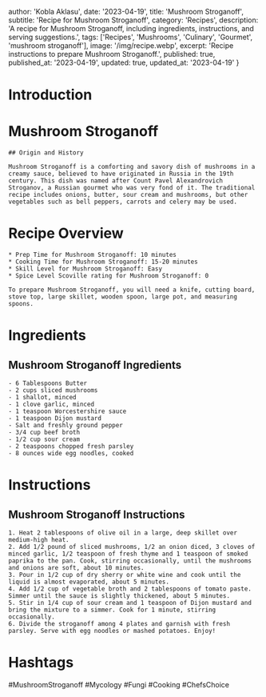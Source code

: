 
  author: 'Kobla Aklasu',
  date: '2023-04-19',
  title: 'Mushroom Stroganoff',
  subtitle: 'Recipe for Mushroom Stroganoff',
  category: 'Recipes',
  description: 'A recipe for Mushroom Stroganoff, including ingredients, instructions, and serving suggestions.',
  tags: ['Recipes', 'Mushrooms', 'Culinary', 'Gourmet', 'mushroom stroganoff'],
  image: '/img/recipe.webp',
  excerpt: 'Recipe instructions to prepare Mushroom Stroganoff.',
  published: true,
  published_at: '2023-04-19',
  updated: true,
  updated_at: '2023-04-19'
}


  # Introduction

# Mushroom Stroganoff 
    
    ## Origin and History
    
    Mushroom Stroganoff is a comforting and savory dish of mushrooms in a creamy sauce, believed to have originated in Russia in the 19th century. This dish was named after Count Pavel Alexandrovich Stroganov, a Russian gourmet who was very fond of it. The traditional recipe includes onions, butter, sour cream and mushrooms, but other vegetables such as bell peppers, carrots and celery may be used.

# Recipe Overview

    * Prep Time for Mushroom Stroganoff: 10 minutes 
    * Cooking Time for Mushroom Stroganoff: 15-20 minutes 
    * Skill Level for Mushroom Stroganoff: Easy 
    * Spice Level Scoville rating for Mushroom Stroganoff: 0
    
    To prepare Mushroom Stroganoff, you will need a knife, cutting board, stove top, large skillet, wooden spoon, large pot, and measuring spoons.

# Ingredients

## Mushroom Stroganoff Ingredients
    - 6 Tablespoons Butter
    - 2 cups sliced mushrooms
    - 1 shallot, minced
    - 1 clove garlic, minced
    - 1 teaspoon Worcestershire sauce
    - 1 teaspoon Dijon mustard
    - Salt and freshly ground pepper
    - 3/4 cup beef broth
    - 1/2 cup sour cream
    - 2 teaspoons chopped fresh parsley
    - 8 ounces wide egg noodles, cooked

# Instructions

## Mushroom Stroganoff Instructions 
    1. Heat 2 tablespoons of olive oil in a large, deep skillet over medium-high heat. 
    2. Add 1/2 pound of sliced mushrooms, 1/2 an onion diced, 3 cloves of minced garlic, 1/2 teaspoon of fresh thyme and 1 teaspoon of smoked paprika to the pan. Cook, stirring occasionally, until the mushrooms and onions are soft, about 10 minutes.
    3. Pour in 1/2 cup of dry sherry or white wine and cook until the liquid is almost evaporated, about 5 minutes.
    4. Add 1/2 cup of vegetable broth and 2 tablespoons of tomato paste. Simmer until the sauce is slightly thickened, about 5 minutes. 
    5. Stir in 1/4 cup of sour cream and 1 teaspoon of Dijon mustard and bring the mixture to a simmer. Cook for 1 minute, stirring occasionally. 
    6. Divide the stroganoff among 4 plates and garnish with fresh parsley. Serve with egg noodles or mashed potatoes. Enjoy!

# Hashtags

#MushroomStroganoff #Mycology #Fungi #Cooking #ChefsChoice



